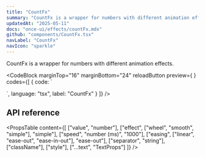 ```yaml
---
title: "CountFx"
summary: "CountFx is a wrapper for numbers with different animation effects."
updatedAt: "2025-05-11"
docs: "once-ui/effects/countFx.mdx"
github: "components/CountFx.tsx"
navLabel: "CountFx"
navIcon: "sparkle"
---
```


CountFx is a wrapper for numbers with different animation effects.

<CodeBlock
  marginTop="16"
  marginBottom="24"
  reloadButton
  preview={
    <CountFxExample />
  }
  codes={[
    {
      code:
`<CountFx
    variant="display-strong-m"
    value={1234}
    speed={5000}
    effect="wheel"
    easing="ease-out"
/>

<CountFx
    variant="display-strong-m"
    value={1234}
    speed={5000}
    effect="smooth"
    easing="ease-out"
/>

<CountFx
    variant="display-strong-m"
    value={1234}
    speed={5000}
    separator=","
    effect="simple"
    easing="ease-out"
/>`,
      language: "tsx",
      label: "CountFx"
    }
  ]}
/>

## API reference

<PropsTable
  content={[
    ["value", "number"],
    ["effect", ["wheel", "smooth", "simple"], "simple"],
    ["speed", "number (ms)", "1000"],
    ["easing", ["linear", "ease-out", "ease-in-out"], "ease-out"],
    ["separator", "string"],
    ["className"],
    ["style"],
    ["...text", "TextProps"]
  ]}
/>